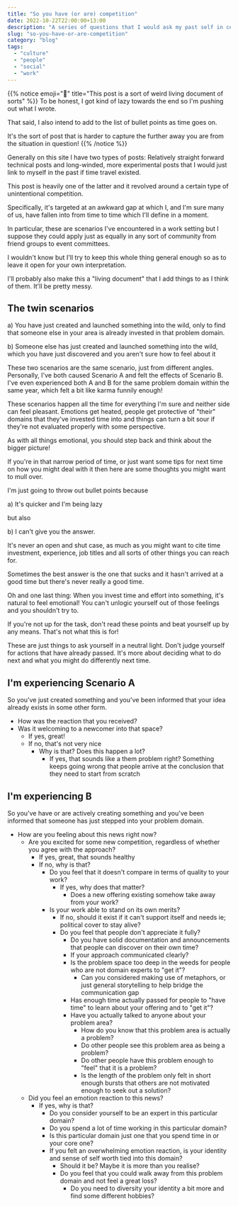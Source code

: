 ```yaml
---
title: "So you have (or are) competition"
date: 2022-10-22T22:00:00+13:00
description: "A series of questions that I would ask my past self in certain awkward situations"
slug: "so-you-have-or-are-competition"
category: "blog"
tags:
  - "culture"
  - "people"
  - "social"
  - "work"
---
```


{{% notice emoji="🧪" title="This post is a sort of weird living document of sorts" %}}
To be honest, I got kind of lazy towards the end so I'm pushing out what I wrote.

That said, I also intend to add to the list of bullet points as time goes on.

It's the sort of post that is harder to capture the further away you are from the situation in question!
{{% /notice %}}

Generally on this site I have two types of posts: Relatively straight forward technical posts and long-winded, more experimental posts that I would just link to myself in the past if time travel existed.

This post is heavily one of the latter and it revolved around a certain type of unintentional competition.

Specifically, it's targeted at an awkward gap at which I, and I'm sure many of us, have fallen into from time to time which I'll define in a moment.

In particular, these are scenarios I've encountered in a work setting but I suppose they could apply just as equally in any sort of community from friend groups to event committees.

I wouldn't know but I'll try to keep this whole thing general enough so as to leave it open for your own interpretation.

I'll probably also make this a "living document" that I add things to as I think of them. It'll be pretty messy.

## The twin scenarios

a) You have just created and launched something into the wild, only to find that someone else in your area is already invested in that problem domain.

b) Someone else has just created and launched something into the wild, which you have just discovered and you aren't sure how to feel about it

These two scenarios are the same scenario, just from different angles. Personally, I've both caused Scenario A and felt the effects of Scenario B. I've even experienced both A and B for the same problem domain within the same year, which felt a bit like karma funnily enough!

These scenarios happen all the time for everything I'm sure and neither side can feel pleasant. Emotions get heated, people get protective of "their" domains that they've invested time into and things can turn a bit sour if they're not evaluated properly with some perspective.

As with all things emotional, you should step back and think about the bigger picture!

If you're in that narrow period of time, or just want some tips for next time on how you might deal with it then here are some thoughts you might want to mull over.

I'm just going to throw out bullet points because

a) It's quicker and I'm being lazy

but also

b) I can't give you the answer.

It's never an open and shut case, as much as you might want to cite time investment, experience, job titles and all sorts of other things you can reach for.

Sometimes the best answer is the one that sucks and it hasn't arrived at a good time but there's never really a good time.

Oh and one last thing: When you invest time and effort into something, it's natural to feel emotional! You can't unlogic yourself out of those feelings and you shouldn't try to.

If you're not up for the task, don't read these points and beat yourself up by any means. That's not what this is for!

These are just things to ask yourself in a neutral light. Don't judge yourself for actions that have already passed. It's more about deciding what to do next and what you might do differently next time.

## I'm experiencing Scenario A

So you've just created something and you've been informed that your idea already exists in some other form.

- How was the reaction that you received?
- Was it welcoming to a newcomer into that space?
  - If yes, great!
  - If no, that's not very nice
    - Why is that? Does this happen a lot?
      - If yes, that sounds like a them problem right? Something keeps going wrong that people arrive at the conclusion that they need to start from scratch

## I'm experiencing B

So you've have or are actively creating something and you've been informed that someone has just stepped into your problem domain.

- How are you feeling about this news right now?
  - Are you excited for some new competition, regardless of whether you agree with the approach?
    - If yes, great, that sounds healthy
    - If no, why is that?
      - Do you feel that it doesn't compare in terms of quality to your work?
        - If yes, why does that matter?
          - Does a new offering existing somehow take away from your work?
      - Is your work able to stand on its own merits?
        - If no, should it exist if it can't support itself and needs ie; political cover to stay alive?
        - Do you feel that people don't appreciate it fully?
          - Do you have solid documentation and announcements that people can discover on their own time?
          - If your approach communicated clearly?
          - Is the problem space too deep in the weeds for people who are not domain experts to "get it"?
            - Can you considered making use of metaphors, or just general storytelling to help bridge the communication gap
          - Has enough time actually passed for people to "have time" to learn about your offering and to "get it"?
          - Have you actually talked to anyone about your problem area?
            - How do you know that this problem area is actually a problem?
            - Do other people see this problem area as being a problem?
            - Do other people have this problem enough to "feel" that it is a problem?
            - Is the length of the problem only felt in short enough bursts that others are not motivated enough to seek out a solution?
  - Did you feel an emotion reaction to this news?
    - If yes, why is that?
      - Do you consider yourself to be an expert in this particular domain?
      - Do you spend a lot of time working in this particular domain?
      - Is this particular domain just one that you spend time in or your core one?
      - If you felt an overwhelming emotion reaction, is your identity and sense of self worth tied into this domain?
        - Should it be? Maybe it is more than you realise?
        - Do you feel that you could walk away from this problem domain and not feel a great loss?
          - Do you need to diversity your identity a bit more and find some different hobbies?
